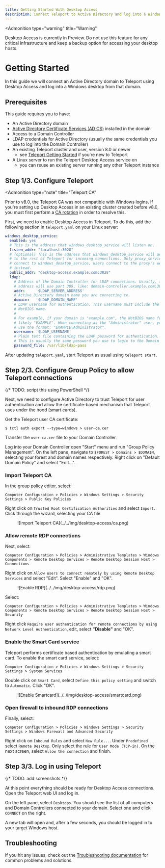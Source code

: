 ```yaml
---
title: Getting Started With Desktop Access
description: Connect Teleport to Active Directory and log into a Windows Desktop
---
```


<Admonition
  type="warning"
  title="Warning"
>
  Desktop Access is currently in Preview. Do not use this feature for any critical
  infrastructure and keep a backup option for accessing your desktop hosts.
</Admonition>

# Getting Started

In this guide we will connect an Active Directory domain to Teleport using
Desktop Access and log into a Windows desktop from that domain.

## Prerequisites

This guide requires you to have:

- An Active Directory domain
- [Active Directory Certificate Services (AD
  CS)](https://docs.microsoft.com/en-us/windows-server/networking/core-network-guide/cncg/server-certs/install-the-certification-authority)
  installed in the domain
- Access to a Domain Controller
- LDAP credentials for Active Directory (usually the same credentials you use
  to log into the Domain Controller)
- An existing Teleport cluster and user, version 8.0 or newer
  - see [Teleport Getting Started](../getting-started.mdx) if you're new to Teleport
- A Linux server to run the Teleport Desktop Access service on
  - you can reuse an existing server running any other Teleport instance

## Step 1/3. Configure Teleport

<Admonition
  type="note"
  title="Teleport CA"
>
  Prior to v8.0, the Teleport CA was not compatible with Windows logins. If
  you're setting up Desktop Access in an existing cluster created before v8.0,
  you must first perform a [CA rotation](../setup/operations/ca-rotation.mdx)
  in order to resolve this.
</Admonition>

First, we need to enable Desktop Access in Teleport. To do this, add the
following section in `teleport.yaml` on your Linux server:

```yaml
windows_desktop_service:
  enabled: yes
  # This is the address that windows_desktop_service will listen on.
  listen_addr: "localhost:3028"
  # (optional) This is the address that windows_desktop_service will advertise
  # to the rest of Teleport for incoming connections. Only proxy_service should
  # connect to windows_desktop_service, users connect to the proxy's web UI
  # instead.
  public_addr: "desktop-access.example.com:3028"
  ldap:
    # Address of the Domain Controller for LDAP connections. Usually, this
    # address will use port 389, like: domain-controller.example.com:389.
    addr:     '$LDAP_SERVER_ADDRESS'
    # Active Directory domain name you are connecting to.
    domain:   '$LDAP_DOMAIN_NAME'
    # LDAP username for authentication. This username must include the domain
    # NetBIOS name.
    #
    # For example, if your domain is "example.com", the NetBIOS name for it is
    # likely "EXAMPLE". When connecting as the "Administrator" user, you should
    # use the format: "EXAMPLE\Administrator".
    username: '$LDAP_USERNAME'
    # Plain text file containing the LDAP password for authentication.
    # This is usually the same password you use to login to the Domain Controller.
    password_file: /var/lib/ldap-pass
```

After updating `teleport.yaml`, start Teleport as usual using `teleport start`.

## Step 2/3. Configure Group Policy to allow Teleport connections

{/* TODO: script this using PowerShell */}

Next, we need to configure Active Directory to trust Teleport for user
authentication and allow the certificate-based mechanism that Teleport uses under the hood
(smart cards).

Get the Teleport user CA certificate:

```
$ tctl auth export --type=windows > user-ca.cer
```

Transfer the `user-ca.cer` file to your Domain Controller.

Log into your Domain Controller open "Start" menu and run "Group Policy
Management". On the left pane, navigate to `$FOREST > Domains > $DOMAIN`,
selecting your forest and domain names respectively. Right click on "Default
Domain Policy" and select "Edit...".

### Import Teleport CA

In the group policy editor, select:

```text
Computer Configuration > Policies > Windows Settings > Security Settings > Public Key Policies
```

Right click on `Trusted Root Certification Authorities` and select `Import`.
Click through the wizard, selecting your CA file.

<Figure align="left" bordered caption="Import Teleport CA">
  ![Import Teleport CA](../../img/desktop-access/ca.png)
</Figure>

### Allow remote RDP connections

Next, select:

```text
Computer Configuration > Policies > Administrative Templates > Windows Components > Remote Desktop Services > Remote Desktop Session Host > Connections
```

Right click on `Allow users to connect remotely by using Remote Desktop
Services` and select "Edit". Select "Enable" and "OK".

<Figure align="left" bordered caption="Enable Remote Desktop Services">
  ![Enable RDP](../../img/desktop-access/rdp.png)
</Figure>


Select:

```text
Computer Configuration > Policies > Administrative Templates > Windows Components > Remote Desktop Services > Remote Desktop Session Host > Security
```

Right click `Require user authentication for remote connections by using
Network Level Authentication`, edit, select **"Disable"** and "OK".

### Enable the Smart Card service

Teleport performs certificate based authentication by emulating a smart card.
To enable the smart card service, select:

```text
Computer Configuration > Policies > Windows Settings > Security Settings > System Services
```

Double click on `Smart Card`, select `Define this policy setting` and switch to
`Automatic`. Click "OK".

<Figure align="left" bordered caption="Enable the Smart Card Service">
  ![Enable Smartcard](../../img/desktop-access/smartcard.png)
</Figure>


### Open firewall to inbound RDP connections

Finally, select:

```text
Computer Configuration > Policies > Windows Settings > Security Settings > Windows Firewall and Advanced Security
```

Right click on `Inbound Rules` and select `New Rule...`. Under `Predefined`
select `Remote Desktop`. Only select the rule for `User Mode (TCP-in)`. On the
next screen, select `Allow the connection` and finish.

## Step 3/3. Log in using Teleport

{/* TODO: add screenshots */}

At this point everything should be ready for Desktop Access connections. Open
the Teleport web UI and log in.

On the left pane, select `Desktops`. You should see the list of all computers
and Domain Controllers connected to your domain. Select one and click `CONNECT`
on the right.

A new tab will open and, after a few seconds, you should be logged in to your
target Windows host.

## Troubleshooting

If you hit any issues, check out the [Troubleshooting documentation](./troubleshooting.mdx)
for common problems and solutions.
